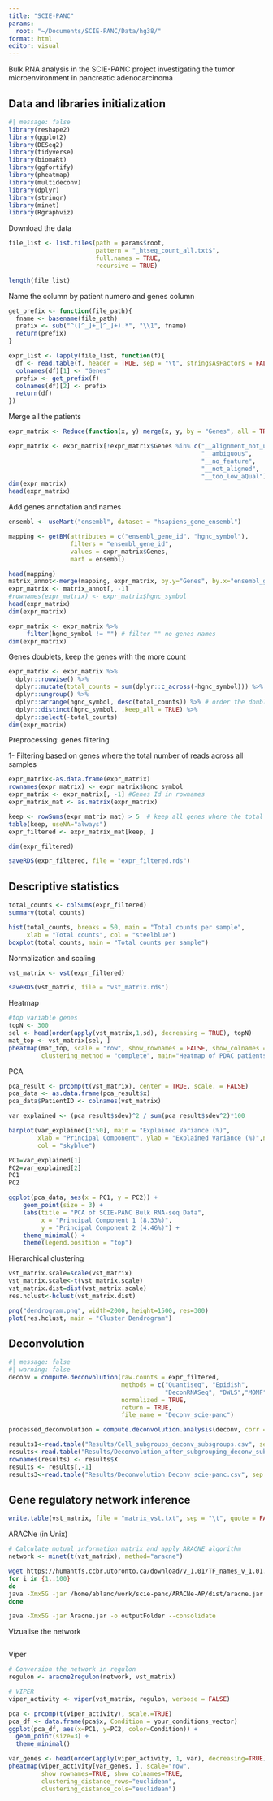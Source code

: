 ```yaml
---
title: "SCIE-PANC"
params: 
  root: "~/Documents/SCIE-PANC/Data/hg38/"
format: html
editor: visual
---
```


Bulk RNA analysis in the SCIE-PANC project investigating the tumor microenvironment in pancreatic adenocarcinoma

## Data and libraries initialization

```r
#| message: false
library(reshape2)
library(ggplot2)
library(DESeq2)
library(tidyverse)
library(biomaRt)
library(ggfortify)
library(pheatmap)
library(multideconv)
library(dplyr)
library(stringr)
library(minet)
library(Rgraphviz)
```

Download the data

```r
file_list <- list.files(path = params$root, 
                        pattern = "_htseq_count_all.txt$", 
                        full.names = TRUE, 
                        recursive = TRUE)

length(file_list)
```

Name the column by patient numero and genes column

```r
get_prefix <- function(file_path){
  fname <- basename(file_path)
  prefix <- sub("^([^_]+_[^_]+).*", "\\1", fname)
  return(prefix)
}

expr_list <- lapply(file_list, function(f){
  df <- read.table(f, header = TRUE, sep = "\t", stringsAsFactors = FALSE)
  colnames(df)[1] <- "Genes"
  prefix <- get_prefix(f)
  colnames(df)[2] <- prefix
  return(df)
})
```

Merge all the patients

```r
expr_matrix <- Reduce(function(x, y) merge(x, y, by = "Genes", all = TRUE), expr_list)
```

```r
expr_matrix <- expr_matrix[!expr_matrix$Genes %in% c("__alignment_not_unique",
                                                     "__ambiguous",
                                                     "__no_feature",
                                                     "__not_aligned",
                                                     "__too_low_aQual"), ]
dim(expr_matrix)
head(expr_matrix)
```

Add genes annotation and names

```r
ensembl <- useMart("ensembl", dataset = "hsapiens_gene_ensembl")

mapping <- getBM(attributes = c("ensembl_gene_id", "hgnc_symbol"),
                 filters = "ensembl_gene_id",
                 values = expr_matrix$Genes,
                 mart = ensembl)

head(mapping)
matrix_annot<-merge(mapping, expr_matrix, by.y="Genes", by.x="ensembl_gene_id")
expr_matrix <- matrix_annot[, -1]
#rownames(expr_matrix) <- expr_matrix$hgnc_symbol
head(expr_matrix)
dim(expr_matrix)
```

```r
expr_matrix <- expr_matrix %>%
     filter(hgnc_symbol != "") # filter "" no genes names 
dim(expr_matrix)
```

Genes doublets, keep the genes with the more count

```r
expr_matrix <- expr_matrix %>%
  dplyr::rowwise() %>%
  dplyr::mutate(total_counts = sum(dplyr::c_across(-hgnc_symbol))) %>% # calculate the sum of count 
  dplyr::ungroup() %>%
  dplyr::arrange(hgnc_symbol, desc(total_counts)) %>% # order the doublets
  dplyr::distinct(hgnc_symbol, .keep_all = TRUE) %>%
  dplyr::select(-total_counts)
dim(expr_matrix)
```

Preprocessing: genes filtering

1- Filtering based on genes where the total number of reads across all samples

```r
expr_matrix<-as.data.frame(expr_matrix)
rownames(expr_matrix) <- expr_matrix$hgnc_symbol
expr_matrix <- expr_matrix[, -1] #Genes Id in rownames
expr_matrix_mat <- as.matrix(expr_matrix)

keep <- rowSums(expr_matrix_mat) > 5  # keep all genes where the total number of reads across all samples is greater than 5
table(keep, useNA="always") 
expr_filtered <- expr_matrix_mat[keep, ]

dim(expr_filtered) 
```

```r
saveRDS(expr_filtered, file = "expr_filtered.rds")
```

## Descriptive statistics

```r
total_counts <- colSums(expr_filtered)
summary(total_counts)

hist(total_counts, breaks = 50, main = "Total counts per sample",
     xlab = "Total counts", col = "steelblue")
boxplot(total_counts, main = "Total counts per sample")
```

Normalization and scaling

```r
vst_matrix <- vst(expr_filtered)
```

```r
saveRDS(vst_matrix, file = "vst_matrix.rds")
```

Heatmap

```r
#top variable genes
topN <- 300
sel <- head(order(apply(vst_matrix,1,sd), decreasing = TRUE), topN)
mat_top <- vst_matrix[sel, ]
pheatmap(mat_top, scale = "row", show_rownames = FALSE, show_colnames = FALSE,
         clustering_method = "complete", main="Heatmap of PDAC patients on top 300 genes")
```

PCA

```r
pca_result <- prcomp(t(vst_matrix), center = TRUE, scale. = FALSE)  
pca_data <- as.data.frame(pca_result$x)
pca_data$PatientID <- colnames(vst_matrix)
```

```r
var_explained <- (pca_result$sdev)^2 / sum(pca_result$sdev^2)*100

barplot(var_explained[1:50], main = "Explained Variance (%)",
        xlab = "Principal Component", ylab = "Explained Variance (%)",names.arg = 1:50,
        col = "skyblue")
```

```r
PC1=var_explained[1]
PC2=var_explained[2]
PC1
PC2

ggplot(pca_data, aes(x = PC1, y = PC2)) +
    geom_point(size = 3) +
    labs(title = "PCA of SCIE-PANC Bulk RNA-seq Data",
         x = "Principal Component 1 (8.33%)",
         y = "Principal Component 2 (4.46%)") +
    theme_minimal() +
    theme(legend.position = "top")
```

Hierarchical clustering

```r
vst_matrix.scale=scale(vst_matrix)
vst_matrix.scale<-t(vst_matrix.scale)
vst_matrix.dist=dist(vst_matrix.scale)
res.hclust<-hclust(vst_matrix.dist)

png("dendrogram.png", width=2000, height=1500, res=300)
plot(res.hclust, main = "Cluster Dendrogram")
```

## Deconvolution

```r
#| message: false
#| warning: false
deconv = compute.deconvolution(raw.counts = expr_filtered, 
                               methods = c("Quantiseq", "Epidish", 
                                           "DeconRNASeq", "DWLS","MOMF"), 
                               normalized = TRUE, 
                               return = TRUE, 
                               file_name = "Deconv_scie-panc")
```

```r
processed_deconvolution = compute.deconvolution.analysis(deconv, corr = 0.7, seed = 123, return = T, file_name="deconv_subsgroups")
```

```r
results1<-read.table("Results/Cell_subgroups_deconv_subsgroups.csv", sep = ",", header=T)
results<-read.table("Results/Deconvolution_after_subgrouping_deconv_subsgroups.csv", sep = ",", header=T)
rownames(results) <- results$X
results <- results[,-1]
results3<-read.table("Results/Deconvolution_Deconv_scie-panc.csv", sep = ",", header=T)
```

## Gene regulatory network inference

```r
write.table(vst_matrix, file = "matrix_vst.txt", sep = "\t", quote = FALSE, row.names = TRUE, col.names = NA)
```

ARACNe (in Unix)

```r
# Calculate mutual information matrix and apply ARACNE algorithm
network <- minet(t(vst_matrix), method="aracne")
```

```bash
wget https://humantfs.ccbr.utoronto.ca/download/v_1.01/TF_names_v_1.01.txt
for i in {1..100}
do
java -Xmx5G -jar /home/ablanc/work/scie-panc/ARACNe-AP/dist/aracne.jar -e matrix_vst.txt -o outputFolder --tfs TF_names_v_1.01.txt --pvalue 1E-8 --seed $i
done

java -Xmx5G -jar Aracne.jar -o outputFolder --consolidate
```

Vizualise the network

```{plot(as(network, "graphNEL"))}
```

Viper

```r
# Conversion the network in regulon
regulon <- aracne2regulon(network, vst_matrix)

# VIPER
viper_activity <- viper(vst_matrix, regulon, verbose = FALSE)
```

```r
pca <- prcomp(t(viper_activity), scale.=TRUE)
pca_df <- data.frame(pca$x, Condition = your_conditions_vector)
ggplot(pca_df, aes(x=PC1, y=PC2, color=Condition)) +
  geom_point(size=3) +
  theme_minimal()
```

```r
var_genes <- head(order(apply(viper_activity, 1, var), decreasing=TRUE), 50)
pheatmap(viper_activity[var_genes, ], scale="row",
         show_rownames=TRUE, show_colnames=TRUE,
         clustering_distance_rows="euclidean",
         clustering_distance_cols="euclidean")
```
